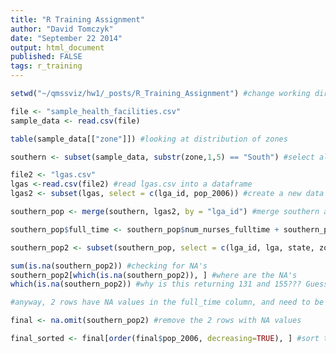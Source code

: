 ```yaml
---
title: "R Training Assignment"
author: "David Tomczyk"
date: "September 22 2014"
output: html_document
published: FALSE
tags: r_training
---
```


```r

setwd("~/qmssviz/hw1/_posts/R_Training_Assignment") #change working directory

file <- "sample_health_facilities.csv"
sample_data <- read.csv(file)

table(sample_data[["zone"]]) #looking at distribution of zones

southern <- subset(sample_data, substr(zone,1,5) == "South") #select all facilities located in the Southern zones of Nigeria

file2 <- "lgas.csv"
lgas <-read.csv(file2) #read lgas.csv into a dataframe
lgas2 <- subset(lgas, select = c(lga_id, pop_2006)) #create a new data frame that contains only columns of interest: lga_id and pop_2006

southern_pop <- merge(southern, lgas2, by = "lga_id") #merge southern and lgas together by lga_id

southern_pop$full_time <- southern_pop$num_nurses_fulltime + southern_pop$num_doctors_fulltime #creating a new column that sums full time nurses and full time doctors

southern_pop2 <- subset(southern_pop, select = c(lga_id, lga, state, zone, pop_2006, full_time))

sum(is.na(southern_pop2)) #checking for NA's
southern_pop2[which(is.na(southern_pop2)), ] #where are the NA's
which(is.na(southern_pop2)) #why is this returning 131 and 155??? Guessing it is taking row id's from an older data set?? ASK SOMEONE

#anyway, 2 rows have NA values in the full_time column, and need to be omitted

final <- na.omit(southern_pop2) #remove the 2 rows with NA values

final_sorted <- final[order(final$pop_2006, decreasing=TRUE), ] #sort the data set in descending order by state population



```
